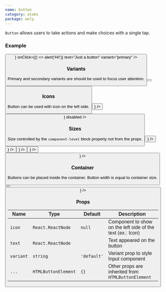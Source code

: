 ```yaml
---
name: button
category: atoms
package: woly
---
```



`Button` allows users to take actions and make choices with a single tap.

### Example

<Playground>
  <Button
    icon={<SearchIcon />}
    onClick={() => alert('Hi!')}
    text="Just a button"
    variant="primary"
  />
</Playground>

<!-- <ButtonExample /> -->

### Variants

Primary and secondary variants are should be used to focus user attention.

<Playground>
  <Button text="The main action on the page" variant="primary" />
  <Button text="Alternative action" variant="secondary" />
</Playground>

### Icons

Button can be used with icon on the left side.

<Playground>
  <Button text="Icon on the left" variant="primary" icon={<PlusIcon />} />
  <Button text="Disabled button" variant="primary" icon={<SearchIcon />} disabled />
</Playground>

### Sizes

Size controlled by the `component-level` block property not from the props.

<Playground>
  <block.S>
    <Button variant="primary" text="Small" icon={<PlusIcon />} />
  </block.S>
  <block.M>
    <Button variant="primary" text="Normal" icon={<PlusIcon />} />
  </block.M>
  <block.L>
    <Button variant="primary" text="Large" icon={<PlusIcon />} />
  </block.L>
  <block.XL>
    <Button variant="primary" text="Extra Large" icon={<PlusIcon />} />
  </block.XL>
  <block.H>
    <Button variant="primary" text="Huge" icon={<PlusIcon />} />
  </block.H>
</Playground>

### Container

Buttons can be placed inside the container. Button width is equal to container size.

<Playground direction="horizontal">
  <block.S>
    <Button variant="primary" text="Small" />
  </block.S>
  <block.S>
    <Button variant="primary" text="Small" icon={<PlusIcon />} />
  </block.S>
</Playground>

### Props

| Name      | Type                | Default     | Description                                                |
| --------- | ------------------- | ----------- | ---------------------------------------------------------- |
| `icon`    | `React.ReactNode`   | `null`      | Component to show on the left side of the text (ex.: Icon) |
| `text`    | `React.ReactNode`   |             | Text appeared on the button                                |
| `variant` | `string`            | `'default'` | Variant prop to style Input component                      |
| `...`     | `HTMLButtonElement` | `{}`        | Other props are inherited from `HTMLButtonElement`         |
